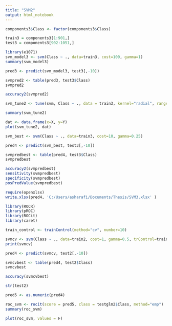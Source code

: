 ---
title: "SVM2"
output: html_notebook
---

```{r}
components3$Class <- factor(components3$Class)
```

```{r}
train3 = components3[1:901,] 
test3 = components3[902:1051,]
```

```{r}
library(e1071)
svm_model3 <- svm(Class ~ ., data=train3, cost=100, gamma=1)
summary(svm_model3)
```

```{r}
pred3 <- predict(svm_model3, test3[,-10])
```
```{r}
svmpred2 <- table(pred3, test3$Class)
svmpred2
```
```{r}
accuracy2(svmpred2)
```

```{r}
svm_tune2 <- tune(svm, Class ~ ., data = train3, kernel="radial", ranges=list(cost=1*10^(-3:3), gamma=2^(-2:2)))
```



```{r}
summary(svm_tune2)
```
```{r}
dat <- data.frame(x=X, y=Y)
plot(svm_tune2, dat)
```



```{r}
svm_best <- svm(Class ~ ., data=train3, cost=10, gamma=0.25)
```

```{r}
pred4 <- predict(svm_best, test3[,-10])
```
```{r}
svmpredbest <- table(pred4, test3$Class)
svmpredbest
```
```{r}
accuracy2(svmpredbest)
sensitivity(svmpredbest)
specificity(svmpredbest)
posPredValue(svmpredbest)
```


```{r}
require(openxlsx)
write.xlsx(pred4, 'C:/Users/asharafi/Documents/Thesis/SVM3.xlsx' )
```

```{r}
library(ROCR)
library(pROC)
library(ROCit)
library(caret)
```
```{r}
train_control <- trainControl(method="cv", number=10)
```

```{r}
svmcv <- svm(Class ~ ., data=train2, cost=1, gamma=0.5, trControl=train_control, method="nb")
print(svmcv)
```
```{r}
pred4 <- predict(svmcv, test2[,-10])
```


```{r}
svmcvbest <- table(pred4, test2$Class)
svmcvbest
```
```{r}
accuracy(svmcvbest)
```

```{r}
str(test2)
```

```{r}
pred5 <- as.numeric(pred4)
```

```{r}
roc_svm <- rocit(score = pred5, class = testglm2$Class, method="emp")
summary(roc_svm)
```
```{r}
plot(roc_svm, values = F)
```

